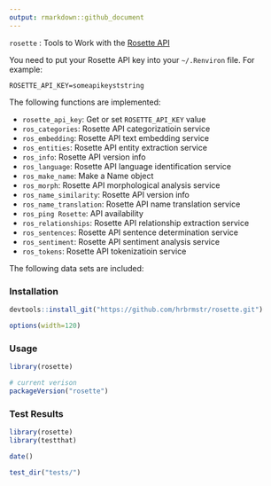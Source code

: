 ```yaml
---
output: rmarkdown::github_document
---
```


`rosette` : Tools to Work with the [Rosette API](https://developer.rosette.com/api-doc)

You need to put your Rosette API key into your `~/.Renviron` file. For example:

    ROSETTE_API_KEY=someapikeyststring
    
The following functions are implemented:

- `rosette_api_key`:	Get or set `ROSETTE_API_KEY` value
- `ros_categories`:	Rosette API categorizatioin service
- `ros_embedding`:	Rosette API text embedding service
- `ros_entities`:	Rosette API entity extraction service
- `ros_info`:	Rosette API version info
- `ros_language`:	Rosette API language identification service
- `ros_make_name`:	Make a Name object
- `ros_morph`:	Rosette API morphological analysis service
- `ros_name_similarity`:	Rosette API version info
- `ros_name_translation`:	Rosette API name translation service
- `ros_ping	Rosette`: API availability
- `ros_relationships`:	Rosette API relationship extraction service
- `ros_sentences`:	Rosette API sentence determination service
- `ros_sentiment`:	Rosette API sentiment analysis service
- `ros_tokens`:	Rosette API tokenizatioin service

The following data sets are included:

### Installation

```r
devtools::install_git("https://github.com/hrbrmstr/rosette.git")
```

```r
options(width=120)
```

### Usage

```r
library(rosette)

# current verison
packageVersion("rosette")

```

### Test Results

```r
library(rosette)
library(testthat)

date()

test_dir("tests/")
```


